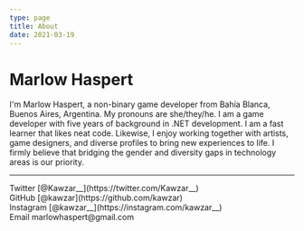 ```yaml
---
type: page
title: About
date: 2021-03-19
---
```


# Marlow Haspert

I'm Marlow Haspert, a non-binary game developer from Bahía Blanca, Buenos Aires, Argentina. My pronouns are she/they/he. I am a game developer with five years of background in .NET development. I am a fast learner that likes neat code. Likewise, I enjoy working together with artists, game designers, and diverse profiles to bring new experiences to life. I firmly believe that bridging the gender and diversity gaps in technology areas is our priority.

---

<div>
  Twitter [@Kawzar__](https://twitter.com/Kawzar__)
  <br />
  GitHub [@kawzar](https://github.com/kawzar)
  <br />
  Instagram [@kawzar__](https://instagram.com/kawzar__)
  <br />
  Email marlowhaspert@gmail.com
</div>
